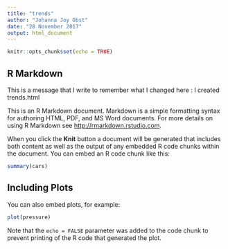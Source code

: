 ```yaml
---
title: "trends"
author: "Johanna Joy Obst"
date: "28 November 2017"
output: html_document
---
```


```r
knitr::opts_chunk$set(echo = TRUE)
```

## R Markdown

This is a message that I write to remember what I changed here : I created trends.html

This is an R Markdown document. Markdown is a simple formatting syntax for authoring HTML, PDF, and MS Word documents. For more details on using R Markdown see <http://rmarkdown.rstudio.com>.

When you click the **Knit** button a document will be generated that includes both content as well as the output of any embedded R code chunks within the document. You can embed an R code chunk like this:

```r
summary(cars)
```

## Including Plots

You can also embed plots, for example:

```r
plot(pressure)
```

Note that the `echo = FALSE` parameter was added to the code chunk to prevent printing of the R code that generated the plot.
